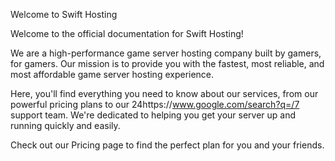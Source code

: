 Welcome to Swift Hosting

Welcome to the official documentation for Swift Hosting!

We are a high-performance game server hosting company built by gamers, for gamers. Our mission is to provide you with the fastest, most reliable, and most affordable game server hosting experience.

Here, you'll find everything you need to know about our services, from our powerful pricing plans to our 24https://www.google.com/search?q=/7 support team. We're dedicated to helping you get your server up and running quickly and easily.

Check out our Pricing page to find the perfect plan for you and your friends.
